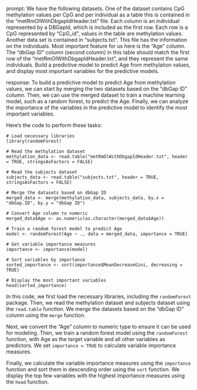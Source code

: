 prompt:
We have the following datasets. One of the dataset contains CpG methylation values per CpG and per individual as a table this is contained in the “metRmOlWithDbgapIdHeader.txt” file. Each column is an individual represented by a DBGapId, which is included as the first row. Each row is a CpG represented by "CpG_id", values in the table are methylation values. Another data set is contained in “subjects.txt”. This file has the information on the individuals. Most important feature for us here is the "Age" column. The "dbGap ID" column (second column) in this table should match the first row of the "metRmOlWithDbgapIdHeader.txt", and they represent the same individuals. Build a predictive model to predict Age from methylation values, and display most important variables for the predictive models. 

response:
To build a predictive model to predict Age from methylation values, we can start by merging the two datasets based on the "dbGap ID" column. Then, we can use the merged dataset to train a machine learning model, such as a random forest, to predict the Age. Finally, we can analyze the importance of the variables in the predictive model to identify the most important variables.

Here's the code to perform these tasks:

```
# Load necessary libraries
library(randomForest)

# Read the methylation dataset
methylation_data <- read.table("metRmOlWithDbgapIdHeader.txt", header = TRUE, stringsAsFactors = FALSE)

# Read the subjects dataset
subjects_data <- read.table("subjects.txt", header = TRUE, stringsAsFactors = FALSE)

# Merge the datasets based on dbGap ID
merged_data <- merge(methylation_data, subjects_data, by.x = "dbGap.ID", by.y = "dbGap ID")

# Convert Age column to numeric
merged_data$Age <- as.numeric(as.character(merged_data$Age))

# Train a random forest model to predict Age
model <- randomForest(Age ~ ., data = merged_data, importance = TRUE)

# Get variable importance measures
importance <- importance(model)

# Sort variables by importance
sorted_importance <- sort(importance$MeanDecreaseGini, decreasing = TRUE)

# Display the most important variables
head(sorted_importance)
```

In this code, we first load the necessary libraries, including the `randomForest` package. Then, we read the methylation dataset and subjects dataset using the `read.table` function. We merge the datasets based on the "dbGap ID" column using the `merge` function.

Next, we convert the "Age" column to numeric type to ensure it can be used for modeling. Then, we train a random forest model using the `randomForest` function, with Age as the target variable and all other variables as predictors. We set `importance = TRUE` to calculate variable importance measures.

Finally, we calculate the variable importance measures using the `importance` function and sort them in descending order using the `sort` function. We display the top few variables with the highest importance measures using the `head` function.
